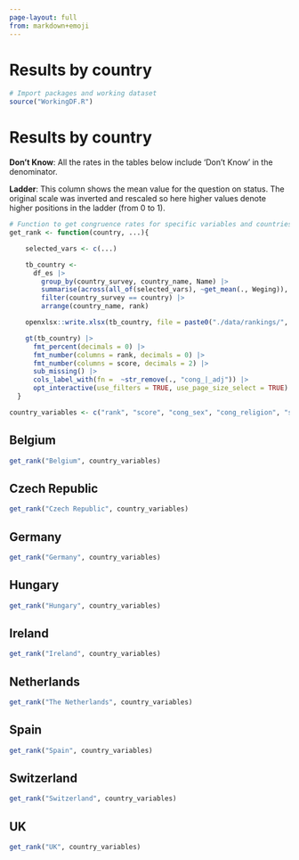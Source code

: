 ```yaml
---
page-layout: full
from: markdown+emoji
---
```


# Results by country

```r
# Import packages and working dataset
source("WorkingDF.R")
```

# Results by country

::: {.callout-important}
**Don't Know**: All the rates in the tables below include 'Don't Know' in the denominator. 

**Ladder**: This column shows the mean value for the question on status. The original scale was inverted and rescaled so here higher values denote higher positions in the ladder (from 0 to 1). 
:::


```r
# Function to get congruence rates for specific variables and countries
get_rank <- function(country, ...){

    selected_vars <- c(...)

    tb_country <- 
      df_es |>
        group_by(country_survey, country_name, Name) |>
        summarise(across(all_of(selected_vars), ~get_mean(., Weging)), .groups = 'drop') |>
        filter(country_survey == country) |>
        arrange(country_name, rank)

    openxlsx::write.xlsx(tb_country, file = paste0("./data/rankings/", country, ".xlsx"))

    gt(tb_country) |> 
      fmt_percent(decimals = 0) |>
      fmt_number(columns = rank, decimals = 0) |>
      fmt_number(columns = score, decimals = 2) |>
      sub_missing() |>
      cols_label_with(fn =  ~str_remove(., "cong_|_adj")) |>
      opt_interactive(use_filters = TRUE, use_page_size_select = TRUE)
  }

country_variables <- c("rank", "score", "cong_sex", "cong_religion", "skin_adj", "cong_country", "ladder_adj", "cong_ethn")
```


## Belgium

```r
get_rank("Belgium", country_variables)
```


## Czech Republic


```r
get_rank("Czech Republic", country_variables)

```


## Germany


```r
get_rank("Germany", country_variables)
```


## Hungary


```r
get_rank("Hungary", country_variables)

```


## Ireland

```r
get_rank("Ireland", country_variables)

```


## Netherlands

```r
get_rank("The Netherlands", country_variables)

```


## Spain


```r
get_rank("Spain", country_variables)
```


## Switzerland


```r
get_rank("Switzerland", country_variables)
```


## UK

```r
get_rank("UK", country_variables)
```


